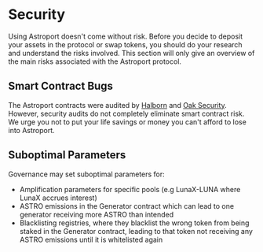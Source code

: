 # Security

Using Astroport doesn't come without risk. Before you decide to deposit your assets in the protocol or swap tokens, you should do your research and understand the risks involved. This section will only give an overview of the main risks associated with the Astroport protocol.

## Smart Contract Bugs

The Astroport contracts were audited by [Halborn](https://github.com/astroport-fi/astroport-audits/tree/main/halborn) and [Oak Security](https://github.com/astroport-fi/astroport-audits/tree/main/oak). However, security audits do not completely eliminate smart contract risk. We urge you not to put your life savings or money you can't afford to lose into Astroport.

## Suboptimal Parameters

Governance may set suboptimal parameters for:

- Amplification parameters for specific pools (e.g LunaX-LUNA where LunaX accrues interest)
- ASTRO emissions in the Generator contract which can lead to one generator receiving more ASTRO than intended
- Blacklisting registries, where they blacklist the wrong token from being staked in the Generator contract, leading to that token not receiving any ASTRO emissions until it is whitelisted again


